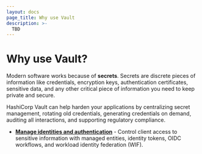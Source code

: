 ```yaml
---
layout: docs
page_title: Why use Vault
description: >-
  TBD
---
```


# Why use Vault?

Modern software works because of **secrets**. Secrets are discrete pieces of
information like credentials, encryption keys, authentication certificates,
sensitive data, and any other critical piece of information you need to keep
private and secure.

HashiCorp Vault can help harden your applications by centralizing secret
management, rotating old credentials, generating credentials on demand, auditing
all interactions, and supporting regulatory compliance.

- [**Manage identities and authentication**](/vault/docs/about-vault/why-use-vault/identities) - 
  Control client access to sensitive information with managed entities, identity
  tokens, OIDC workflows, and workload identity federation (WIF).
